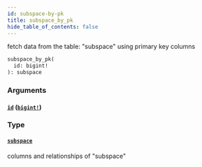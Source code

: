 ```yaml
---
id: subspace-by-pk
title: subspace_by_pk
hide_table_of_contents: false
---
```


fetch data from the table: "subspace" using primary key columns

```graphql
subspace_by_pk(
  id: bigint!
): subspace
```

### Arguments

#### [`id`](#) ([`bigint!`](/07-graphql/scalars/bigint))

### Type

#### [`subspace`](/07-graphql/objects/subspace)

columns and relationships of "subspace"
